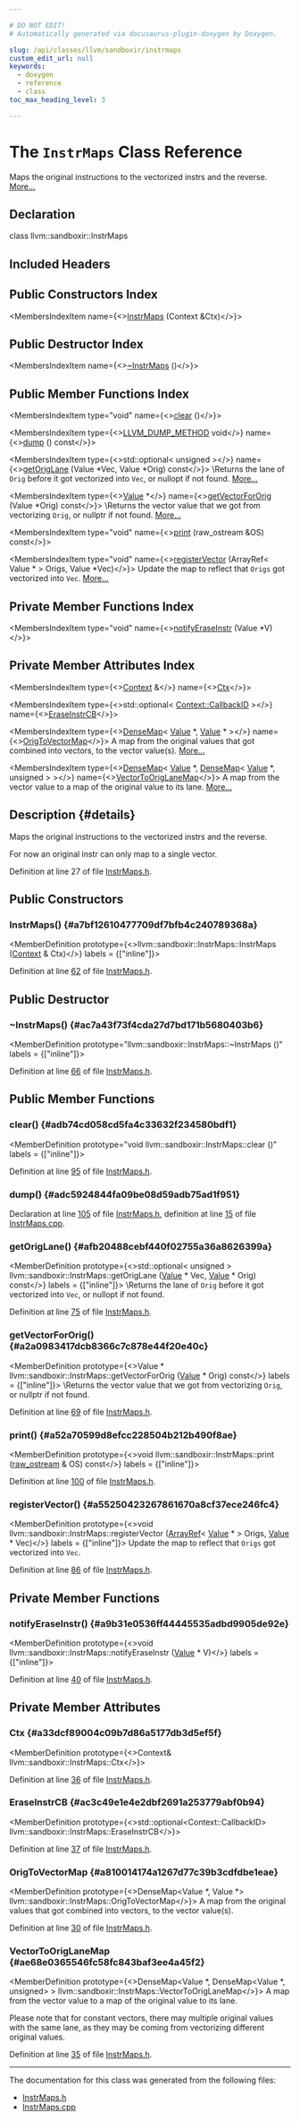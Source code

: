 ```yaml
---

# DO NOT EDIT!
# Automatically generated via docusaurus-plugin-doxygen by Doxygen.

slug: /api/classes/llvm/sandboxir/instrmaps
custom_edit_url: null
keywords:
  - doxygen
  - reference
  - class
toc_max_heading_level: 3

---
```





# The `InstrMaps` Class Reference

<DoxygenPage pluginConfig={pluginConfig}>

Maps the original instructions to the vectorized instrs and the reverse. <a href="#details">More...</a>

## Declaration

<CodeBlock>class llvm::sandboxir::InstrMaps</CodeBlock>

## Included Headers

<IncludesList>
<IncludesListItem
  filePath="llvm/Transforms/Vectorize/SandboxVectorizer/InstrMaps.h"
  permalink="/docs/api/files/include/include/llvm/include/llvm/transforms/include/llvm/transforms/vectorize/include/llvm/transforms/vectorize/sandboxvectorizer/instrmaps-h"
  isLocal="true" />
</IncludesList>

## Public Constructors Index

<MembersIndex>

<MembersIndexItem
  name={<><a href="#a7bf12610477709df7bfb4c240789368a">InstrMaps</a> (Context &amp;Ctx)</>}>
</MembersIndexItem>

</MembersIndex>

## Public Destructor Index

<MembersIndex>

<MembersIndexItem
  name={<><a href="#ac7a43f73f4cda27d7bd171b5680403b6">~InstrMaps</a> ()</>}>
</MembersIndexItem>

</MembersIndex>

## Public Member Functions Index

<MembersIndex>

<MembersIndexItem
  type="void"
  name={<><a href="#adb74cd058cd5fa4c33632f234580bdf1">clear</a> ()</>}>
</MembersIndexItem>

<MembersIndexItem
  type={<><a href="/docs/api/files/include/include/llvm/include/llvm/support/compiler-h/#aa863693eef567397d9c292da5bf22d34">LLVM&#95;DUMP&#95;METHOD</a> void</>}
  name={<><a href="#adc5924844fa09be08d59adb75ad1f951">dump</a> () const</>}>
</MembersIndexItem>

<MembersIndexItem
  type={<>std::optional&lt; unsigned &gt;</>}
  name={<><a href="#afb20488cebf440f02755a36a8626399a">getOrigLane</a> (Value &#42;Vec, Value &#42;Orig) const</>}>
\\Returns the lane of <code>Orig</code> before it got vectorized into <code>Vec</code>, or nullopt if not found. <a href="#afb20488cebf440f02755a36a8626399a">More...</a>
</MembersIndexItem>

<MembersIndexItem
  type={<><a href="/docs/api/classes/llvm/sandboxir/value">Value</a> &#42;</>}
  name={<><a href="#a2a0983417dcb8366c7c878e44f20e40c">getVectorForOrig</a> (Value &#42;Orig) const</>}>
\\Returns the vector value that we got from vectorizing <code>Orig</code>, or nullptr if not found. <a href="#a2a0983417dcb8366c7c878e44f20e40c">More...</a>
</MembersIndexItem>

<MembersIndexItem
  type="void"
  name={<><a href="#a52a70599d8efcc228504b212b490f8ae">print</a> (raw&#95;ostream &amp;OS) const</>}>
</MembersIndexItem>

<MembersIndexItem
  type="void"
  name={<><a href="#a55250423267861670a8cf37ece246fc4">registerVector</a> (ArrayRef&lt; Value &#42; &gt; Origs, Value &#42;Vec)</>}>
Update the map to reflect that <code>Origs</code> got vectorized into <code>Vec</code>. <a href="#a55250423267861670a8cf37ece246fc4">More...</a>
</MembersIndexItem>

</MembersIndex>

## Private Member Functions Index

<MembersIndex>

<MembersIndexItem
  type="void"
  name={<><a href="#a9b31e0536ff44445535adbd9905de92e">notifyEraseInstr</a> (Value &#42;V)</>}>
</MembersIndexItem>

</MembersIndex>

## Private Member Attributes Index

<MembersIndex>

<MembersIndexItem
  type={<><a href="/docs/api/classes/llvm/sandboxir/context">Context</a> &amp;</>}
  name={<><a href="#a33dcf89004c09b7d86a5177db3d5ef5f">Ctx</a></>}>
</MembersIndexItem>

<MembersIndexItem
  type={<>std::optional&lt; <a href="/docs/api/classes/llvm/sandboxir/context/callbackid">Context::CallbackID</a> &gt;</>}
  name={<><a href="#ac3c49e1e4e2dbf2691a253779abf0b94">EraseInstrCB</a></>}>
</MembersIndexItem>

<MembersIndexItem
  type={<><a href="/docs/api/classes/llvm/densemap">DenseMap</a>&lt; <a href="/docs/api/classes/llvm/sandboxir/value">Value</a> &#42;, <a href="/docs/api/classes/llvm/sandboxir/value">Value</a> &#42; &gt;</>}
  name={<><a href="#a810014174a1267d77c39b3cdfdbe1eae">OrigToVectorMap</a></>}>
A map from the original values that got combined into vectors, to the vector value(s). <a href="#a810014174a1267d77c39b3cdfdbe1eae">More...</a>
</MembersIndexItem>

<MembersIndexItem
  type={<><a href="/docs/api/classes/llvm/densemap">DenseMap</a>&lt; <a href="/docs/api/classes/llvm/sandboxir/value">Value</a> &#42;, <a href="/docs/api/classes/llvm/densemap">DenseMap</a>&lt; <a href="/docs/api/classes/llvm/sandboxir/value">Value</a> &#42;, unsigned &gt; &gt;</>}
  name={<><a href="#ae68e0365546fc58fc843baf3ee4a45f2">VectorToOrigLaneMap</a></>}>
A map from the vector value to a map of the original value to its lane. <a href="#ae68e0365546fc58fc843baf3ee4a45f2">More...</a>
</MembersIndexItem>

</MembersIndex>

## Description {#details}

Maps the original instructions to the vectorized instrs and the reverse.

For now an original instr can only map to a single vector.

Definition at line 27 of file <a href="/docs/api/files/include/include/llvm/include/llvm/transforms/include/llvm/transforms/vectorize/include/llvm/transforms/vectorize/sandboxvectorizer/instrmaps-h">InstrMaps.h</a>.

<SectionDefinition>

## Public Constructors

### InstrMaps() {#a7bf12610477709df7bfb4c240789368a}

<MemberDefinition
  prototype={<>llvm::sandboxir::InstrMaps::InstrMaps (<a href="/docs/api/classes/llvm/sandboxir/context">Context</a> &amp; Ctx)</>}
  labels = {["inline"]}>

Definition at line <a href="/docs/api/files/include/include/llvm/include/llvm/transforms/include/llvm/transforms/vectorize/include/llvm/transforms/vectorize/sandboxvectorizer/instrmaps-h/#l00062">62</a> of file <a href="/docs/api/files/include/include/llvm/include/llvm/transforms/include/llvm/transforms/vectorize/include/llvm/transforms/vectorize/sandboxvectorizer/instrmaps-h">InstrMaps.h</a>.
</MemberDefinition>

</SectionDefinition>

<SectionDefinition>

## Public Destructor

### ~InstrMaps() {#ac7a43f73f4cda27d7bd171b5680403b6}

<MemberDefinition
  prototype="llvm::sandboxir::InstrMaps::~InstrMaps ()"
  labels = {["inline"]}>

Definition at line <a href="/docs/api/files/include/include/llvm/include/llvm/transforms/include/llvm/transforms/vectorize/include/llvm/transforms/vectorize/sandboxvectorizer/instrmaps-h/#l00066">66</a> of file <a href="/docs/api/files/include/include/llvm/include/llvm/transforms/include/llvm/transforms/vectorize/include/llvm/transforms/vectorize/sandboxvectorizer/instrmaps-h">InstrMaps.h</a>.
</MemberDefinition>

</SectionDefinition>

<SectionDefinition>

## Public Member Functions

### clear() {#adb74cd058cd5fa4c33632f234580bdf1}

<MemberDefinition
  prototype="void llvm::sandboxir::InstrMaps::clear ()"
  labels = {["inline"]}>

Definition at line <a href="/docs/api/files/include/include/llvm/include/llvm/transforms/include/llvm/transforms/vectorize/include/llvm/transforms/vectorize/sandboxvectorizer/instrmaps-h/#l00095">95</a> of file <a href="/docs/api/files/include/include/llvm/include/llvm/transforms/include/llvm/transforms/vectorize/include/llvm/transforms/vectorize/sandboxvectorizer/instrmaps-h">InstrMaps.h</a>.
</MemberDefinition>

### dump() {#adc5924844fa09be08d59adb75ad1f951}

<MemberDefinition
  prototype="void llvm::sandboxir::InstrMaps::dump () const">

Declaration at line <a href="/docs/api/files/include/include/llvm/include/llvm/transforms/include/llvm/transforms/vectorize/include/llvm/transforms/vectorize/sandboxvectorizer/instrmaps-h/#l00105">105</a> of file <a href="/docs/api/files/include/include/llvm/include/llvm/transforms/include/llvm/transforms/vectorize/include/llvm/transforms/vectorize/sandboxvectorizer/instrmaps-h">InstrMaps.h</a>, definition at line <a href="/docs/api/files/lib/lib/transforms/lib/transforms/vectorize/lib/transforms/vectorize/sandboxvectorizer/instrmaps-cpp/#l00015">15</a> of file <a href="/docs/api/files/lib/lib/transforms/lib/transforms/vectorize/lib/transforms/vectorize/sandboxvectorizer/instrmaps-cpp">InstrMaps.cpp</a>.
</MemberDefinition>

### getOrigLane() {#afb20488cebf440f02755a36a8626399a}

<MemberDefinition
  prototype={<>std::optional&lt; unsigned &gt; llvm::sandboxir::InstrMaps::getOrigLane (<a href="/docs/api/classes/llvm/sandboxir/value">Value</a> &#42; Vec, <a href="/docs/api/classes/llvm/sandboxir/value">Value</a> &#42; Orig) const</>}
  labels = {["inline"]}>
\\Returns the lane of <code>Orig</code> before it got vectorized into <code>Vec</code>, or nullopt if not found.

Definition at line <a href="/docs/api/files/include/include/llvm/include/llvm/transforms/include/llvm/transforms/vectorize/include/llvm/transforms/vectorize/sandboxvectorizer/instrmaps-h/#l00075">75</a> of file <a href="/docs/api/files/include/include/llvm/include/llvm/transforms/include/llvm/transforms/vectorize/include/llvm/transforms/vectorize/sandboxvectorizer/instrmaps-h">InstrMaps.h</a>.
</MemberDefinition>

### getVectorForOrig() {#a2a0983417dcb8366c7c878e44f20e40c}

<MemberDefinition
  prototype={<>Value &#42; llvm::sandboxir::InstrMaps::getVectorForOrig (<a href="/docs/api/classes/llvm/sandboxir/value">Value</a> &#42; Orig) const</>}
  labels = {["inline"]}>
\\Returns the vector value that we got from vectorizing <code>Orig</code>, or nullptr if not found.

Definition at line <a href="/docs/api/files/include/include/llvm/include/llvm/transforms/include/llvm/transforms/vectorize/include/llvm/transforms/vectorize/sandboxvectorizer/instrmaps-h/#l00069">69</a> of file <a href="/docs/api/files/include/include/llvm/include/llvm/transforms/include/llvm/transforms/vectorize/include/llvm/transforms/vectorize/sandboxvectorizer/instrmaps-h">InstrMaps.h</a>.
</MemberDefinition>

### print() {#a52a70599d8efcc228504b212b490f8ae}

<MemberDefinition
  prototype={<>void llvm::sandboxir::InstrMaps::print (<a href="/docs/api/classes/llvm/raw-ostream">raw&#95;ostream</a> &amp; OS) const</>}
  labels = {["inline"]}>

Definition at line <a href="/docs/api/files/include/include/llvm/include/llvm/transforms/include/llvm/transforms/vectorize/include/llvm/transforms/vectorize/sandboxvectorizer/instrmaps-h/#l00100">100</a> of file <a href="/docs/api/files/include/include/llvm/include/llvm/transforms/include/llvm/transforms/vectorize/include/llvm/transforms/vectorize/sandboxvectorizer/instrmaps-h">InstrMaps.h</a>.
</MemberDefinition>

### registerVector() {#a55250423267861670a8cf37ece246fc4}

<MemberDefinition
  prototype={<>void llvm::sandboxir::InstrMaps::registerVector (<a href="/docs/api/classes/llvm/arrayref">ArrayRef</a>&lt; <a href="/docs/api/classes/llvm/sandboxir/value">Value</a> &#42; &gt; Origs, <a href="/docs/api/classes/llvm/sandboxir/value">Value</a> &#42; Vec)</>}
  labels = {["inline"]}>
Update the map to reflect that <code>Origs</code> got vectorized into <code>Vec</code>.

Definition at line <a href="/docs/api/files/include/include/llvm/include/llvm/transforms/include/llvm/transforms/vectorize/include/llvm/transforms/vectorize/sandboxvectorizer/instrmaps-h/#l00086">86</a> of file <a href="/docs/api/files/include/include/llvm/include/llvm/transforms/include/llvm/transforms/vectorize/include/llvm/transforms/vectorize/sandboxvectorizer/instrmaps-h">InstrMaps.h</a>.
</MemberDefinition>

</SectionDefinition>

<SectionDefinition>

## Private Member Functions

### notifyEraseInstr() {#a9b31e0536ff44445535adbd9905de92e}

<MemberDefinition
  prototype={<>void llvm::sandboxir::InstrMaps::notifyEraseInstr (<a href="/docs/api/classes/llvm/sandboxir/value">Value</a> &#42; V)</>}
  labels = {["inline"]}>

Definition at line <a href="/docs/api/files/include/include/llvm/include/llvm/transforms/include/llvm/transforms/vectorize/include/llvm/transforms/vectorize/sandboxvectorizer/instrmaps-h/#l00040">40</a> of file <a href="/docs/api/files/include/include/llvm/include/llvm/transforms/include/llvm/transforms/vectorize/include/llvm/transforms/vectorize/sandboxvectorizer/instrmaps-h">InstrMaps.h</a>.
</MemberDefinition>

</SectionDefinition>

<SectionDefinition>

## Private Member Attributes

### Ctx {#a33dcf89004c09b7d86a5177db3d5ef5f}

<MemberDefinition
  prototype={<>Context&amp; llvm::sandboxir::InstrMaps::Ctx</>}>

Definition at line <a href="/docs/api/files/include/include/llvm/include/llvm/transforms/include/llvm/transforms/vectorize/include/llvm/transforms/vectorize/sandboxvectorizer/instrmaps-h/#l00036">36</a> of file <a href="/docs/api/files/include/include/llvm/include/llvm/transforms/include/llvm/transforms/vectorize/include/llvm/transforms/vectorize/sandboxvectorizer/instrmaps-h">InstrMaps.h</a>.
</MemberDefinition>

### EraseInstrCB {#ac3c49e1e4e2dbf2691a253779abf0b94}

<MemberDefinition
  prototype={<>std::optional&lt;Context::CallbackID&gt; llvm::sandboxir::InstrMaps::EraseInstrCB</>}>

Definition at line <a href="/docs/api/files/include/include/llvm/include/llvm/transforms/include/llvm/transforms/vectorize/include/llvm/transforms/vectorize/sandboxvectorizer/instrmaps-h/#l00037">37</a> of file <a href="/docs/api/files/include/include/llvm/include/llvm/transforms/include/llvm/transforms/vectorize/include/llvm/transforms/vectorize/sandboxvectorizer/instrmaps-h">InstrMaps.h</a>.
</MemberDefinition>

### OrigToVectorMap {#a810014174a1267d77c39b3cdfdbe1eae}

<MemberDefinition
  prototype={<>DenseMap&lt;Value &#42;, Value &#42;&gt; llvm::sandboxir::InstrMaps::OrigToVectorMap</>}>
A map from the original values that got combined into vectors, to the vector value(s).

Definition at line <a href="/docs/api/files/include/include/llvm/include/llvm/transforms/include/llvm/transforms/vectorize/include/llvm/transforms/vectorize/sandboxvectorizer/instrmaps-h/#l00030">30</a> of file <a href="/docs/api/files/include/include/llvm/include/llvm/transforms/include/llvm/transforms/vectorize/include/llvm/transforms/vectorize/sandboxvectorizer/instrmaps-h">InstrMaps.h</a>.
</MemberDefinition>

### VectorToOrigLaneMap {#ae68e0365546fc58fc843baf3ee4a45f2}

<MemberDefinition
  prototype={<>DenseMap&lt;Value &#42;, DenseMap&lt;Value &#42;, unsigned&gt; &gt; llvm::sandboxir::InstrMaps::VectorToOrigLaneMap</>}>
A map from the vector value to a map of the original value to its lane.

Please note that for constant vectors, there may multiple original values with the same lane, as they may be coming from vectorizing different original values.

Definition at line <a href="/docs/api/files/include/include/llvm/include/llvm/transforms/include/llvm/transforms/vectorize/include/llvm/transforms/vectorize/sandboxvectorizer/instrmaps-h/#l00035">35</a> of file <a href="/docs/api/files/include/include/llvm/include/llvm/transforms/include/llvm/transforms/vectorize/include/llvm/transforms/vectorize/sandboxvectorizer/instrmaps-h">InstrMaps.h</a>.
</MemberDefinition>

</SectionDefinition>

<hr/>

The documentation for this class was generated from the following files:

<ul>
<li><a href="/docs/api/files/include/include/llvm/include/llvm/transforms/include/llvm/transforms/vectorize/include/llvm/transforms/vectorize/sandboxvectorizer/instrmaps-h">InstrMaps.h</a></li>
<li><a href="/docs/api/files/lib/lib/transforms/lib/transforms/vectorize/lib/transforms/vectorize/sandboxvectorizer/instrmaps-cpp">InstrMaps.cpp</a></li>
</ul>

</DoxygenPage>
